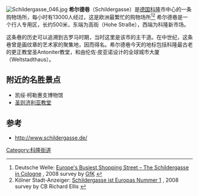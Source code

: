 [[File:Schildergasse_046.jpg|thumb]]
'''希尔德巷'''（Schildergasse）是[[德国|德国]][[科隆|科隆]]市中心的一条购物场所，每小时有13000人经过，这是欧洲最繁忙的购物场所<ref>Deutsche Welle: [http://www.dw-world.de/dw/article/0,,3602905,00.html Europe's Busiest Shopping Street – The Schildergasse in Cologne] {{webarchive|url=https://web.archive.org/web/20110815001433/http://www.dw-world.de/dw/article/0,,3602905,00.html |date=2011-08-15 }}, 2008 survey by [[GfK|GfK]] {{en icon}}</ref><ref>Kölner Stadt-Anzeiger: [http://www.ksta.de/html/artikel/1217252049875.shtml Schildergasse ist Europas Nummer 1] {{Wayback|url=http://www.ksta.de/html/artikel/1217252049875.shtml |date=20080805062637 }}, 2008 survey by CB Richard Ellis {{de icon}}</ref> 希尔德巷是一个行人专用区，长约500米，东端为高街（Hohe Straße），西端为科隆新市场。 

这条巷的历史可以追溯到古罗马时期，当时这里是该市的主干道。在中世纪，这条巷曾是画纹章的艺术家的聚集地，因而得名。希尔德巷今天的地标包括科隆最古老的更正教堂圣Antoniter教堂，和由伦佐·皮亚诺设计的全球城市大厦（Weltstadthaus）。

==附近的名胜景点== 
* 凯绥·柯勒惠支博物馆
* [[圣则济利亚教堂|圣则济利亚教堂]]

== 参考 ==
<references/>
* http://www.schildergasse.de/ {{Wayback|url=http://www.schildergasse.de/ |date=20201202093909 }} {{de icon}}
{{Coord|50|56|11|N|6|57|9|E|region:DE-NW_type:city(10980)|display=title}}

[[Category:科隆街道|Category:科隆街道]]